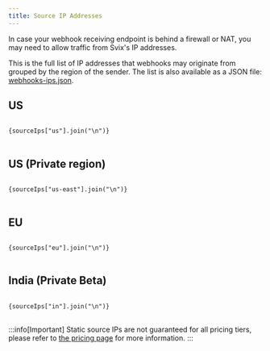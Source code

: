 ```yaml
---
title: Source IP Addresses
---
```



In case your webhook receiving endpoint is behind a firewall or NAT, you may need to allow traffic from Svix's IP addresses.

This is the full list of IP addresses that webhooks may originate from grouped by the region of the sender. The list is also available as a JSON file: [webhooks-ips.json](pathname:///webhook-ips.json).

## US

<pre>
<code>
{sourceIps["us"].join("\n")}
</code>
</pre>

## US (Private region)

<pre>
<code>
{sourceIps["us-east"].join("\n")}
</code>
</pre>

## EU

<pre>
<code>
{sourceIps["eu"].join("\n")}
</code>
</pre>

## India (Private Beta)

<pre>
<code>
{sourceIps["in"].join("\n")}
</code>
</pre>

:::info[Important]
Static source IPs are not guaranteed for all pricing tiers, please refer to [the pricing page](https://www.svix.com/pricing/) for more information.
:::
